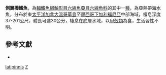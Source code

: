 {{Speciesbox
| taxon = Zaniolepis latipinnis
| binomial_authority = [[Girard|Girard]], 1858
| image = Zaniolepis latipinnis.jpg
| status = NE
| status_system = IUCN3.1
}}
'''側翼櫛鰭魚'''，為[[輻鰭魚綱|輻鰭魚綱]][[鮋形目|鮋形目]][[六線魚亞目|六線魚亞目]][[六線魚科|六線魚科]]的其中一[[種|種]]，為亞熱帶海水魚，分布於東[[太平洋|太平洋]][[加拿大|加拿大]][[溫哥華島|溫哥華島]]至[[墨西哥|墨西哥]][[下加利福尼亞|下加利福尼亞]]中部海域，棲息深度37-201公尺，體長可達30公分，棲息在底層水域，以[[甲殼類|甲殼類]]為食，生活習性不明。

== 參考文獻 ==
*{{FishBase_species|genus=Zaniolepis|species=latipinnis|year=2014|month=7}}

{{鮋形目小作品}}
{{Taxonbar}}
[[Category:櫛鰭魚屬|latipinnis]]
[[Category:1858年描述的魚類|Z]]